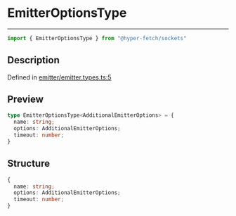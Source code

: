 

# EmitterOptionsType

<div class="api-docs__separator" data-reactroot="">

---

</div><div class="api-docs__import" data-reactroot="">

```ts
import { EmitterOptionsType } from "@hyper-fetch/sockets"
```

</div><div class="api-docs__section">

## Description

</div><div class="api-docs__description"><span class="api-docs__do-not-parse">



</span></div><p class="api-docs__definition">

Defined in [emitter/emitter.types.ts:5](https://github.com/BetterTyped/hyper-fetch/blob/aff5c35a/packages/sockets/src/emitter/emitter.types.ts#L5)

</p><div class="api-docs__section">

## Preview

</div><div class="api-docs__preview type">

```ts
type EmitterOptionsType<AdditionalEmitterOptions> = {
  name: string; 
  options: AdditionalEmitterOptions; 
  timeout: number; 
}
```

</div><div class="api-docs__section">

## Structure

</div><div class="api-docs__returns">

```ts
{
  name: string;
  options: AdditionalEmitterOptions;
  timeout: number;
}
```

</div>